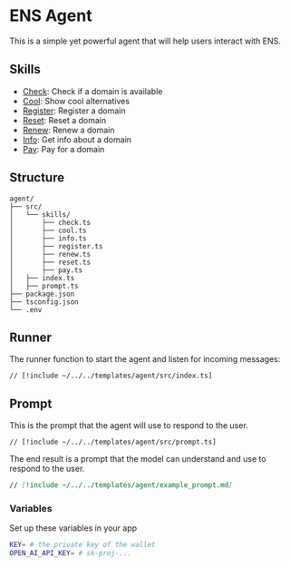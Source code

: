# ENS Agent

This is a simple yet powerful agent that will help users interact with ENS.

## Skills

- [Check](/skills/check): Check if a domain is available
- [Cool](/skills/cool): Show cool alternatives
- [Register](/skills/register): Register a domain
- [Reset](/skills/reset): Reset a domain
- [Renew](/skills/renew): Renew a domain
- [Info](/skills/info): Get info about a domain
- [Pay](/skills/pay): Pay for a domain

## Structure

```
agent/
├── src/
│   └── skills/
│       ├── check.ts
│       ├── cool.ts
│       ├── info.ts
│       ├── register.ts
│       ├── renew.ts
│       ├── reset.ts
│       ├── pay.ts
│   ├── index.ts
│   ├── prompt.ts
├── package.json
├── tsconfig.json
└── .env
```

## Runner

The runner function to start the agent and listen for incoming messages:

```tsx [src/index.ts]
// [!include ~/../../templates/agent/src/index.ts]
```

## Prompt

This is the prompt that the agent will use to respond to the user.

```tsx [src/prompt.ts]
// [!include ~/../../templates/agent/src/prompt.ts]
```

The end result is a prompt that the model can understand and use to respond to the user.

```md [example_prompt.md]
// [!include ~/../../templates/agent/example_prompt.md]
```

### Variables

Set up these variables in your app

```bash [.env]
KEY= # the private key of the wallet
OPEN_AI_API_KEY= # sk-proj-...
```
